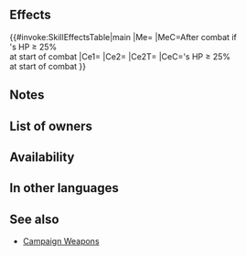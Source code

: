 {{Weapon Infobox
|tagid=SID_継戦の剣
|intID=4525
|image=wep_sw189
|exclusive=0
|weaponType=Sword
|cost=200
|might=10
|range=1
|effect=At start of combat, if unit's HP ≥ 25%, grants Atk/Def+5 to unit during combat, inflicts Atk/Def-X on foe during combat (X = 25% of unit's HP at start of combat; max 10), and restores 10 HP to unit after combat.
|required=Steel Sword
|next=Campaign Blade+
|promotionRarity=5
|promotionTier=1
|properties=random_owner
}}
==Effects==
{{#invoke:SkillEffectsTable|main
|Me={{Eft|Heal|10}}
|MeC=After combat if<br>{{Tgt|Unit}}'s HP ≥ 25%<br>at start of combat
|Ce1={{Eft|Temporary buffs|Atk/Def|5}}
|Ce2={{Eft|Temporary debuffs|Atk/Def|25% of {{Tgt|Unit}}'s HP<br>at start of combat|max=10}}
|Ce2T={{Tgt|Foe}}
|CeC={{Tgt|Unit}}'s HP ≥ 25%<br>at start of combat
}}
==Notes==
{{Temporary buffs}}
{{Temporary debuffs}}
{{At start of combat}}
{{After combat healing}}
==List of owners==
{{Skill Hero List}}
==Availability==
{{PassiveFocusList}}
{{PassiveDistributionList}}
{{PassiveCombatManualList}}
==In other languages==
{{OtherLanguages
|japanese=
|german=
|spanishEU=
|spanishLA=
|french=
|italian=
|chineseTW=
|portuguese=
}}
==See also==
{{See also skills|cond=Description LIKE '%inflicts%/%-X%on foe%=%of unit_s HP at start of combat%' AND Exclusive='1' AND Name NOT LIKE '%campaign%'}}
* [[Skill families/Weapons#Campaign|Campaign Weapons]]
{{Weapons Navbox}}